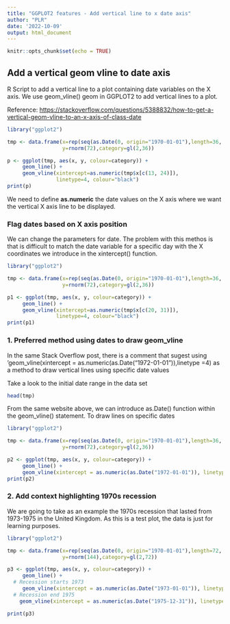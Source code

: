 ```yaml
---
title: "GGPLOT2 features - Add vertical line to x date axis"
author: "PLR"
date: '2022-10-09' 
output: html_document
---
```


```r
knitr::opts_chunk$set(echo = TRUE)
```

## Add a vertical geom vline to date axis

R Script to add a vertical line to a plot containing date variables on the X axis. We use geom_vline() geom in GGPLOT2 to add vertical lines to a plot. 

Reference: <https://stackoverflow.com/questions/5388832/how-to-get-a-vertical-geom-vline-to-an-x-axis-of-class-date>

```r
library("ggplot2")

tmp <- data.frame(x=rep(seq(as.Date(0, origin="1970-01-01"),length=36, by="1 month"), 2),
                  y=rnorm(72),category=gl(2,36))

p <- ggplot(tmp, aes(x, y, colour=category)) +
     geom_line() +
     geom_vline(xintercept=as.numeric(tmp$x[c(13, 24)]),
                linetype=4, colour="black")
print(p)
```

We need to define **as.numeric** the date values on the X axis where we want the vertical X axis line to be displayed.

### Flag dates based on X axis position 

We can change the parameters for date. The problem with this methos is that is difficult to match the date variable for a specific day with the X coordinates we introduce in the xintercept() function.

```r
library("ggplot2")

tmp <- data.frame(x=rep(seq(as.Date(0, origin="1970-01-01"),length=36, by="1 month"), 2),
                  y=rnorm(72),category=gl(2,36))

p1 <- ggplot(tmp, aes(x, y, colour=category)) +
     geom_line() +
     geom_vline(xintercept=as.numeric(tmp$x[c(20, 31)]),
                linetype=4, colour="black")
print(p1)
```

### 1. Preferred method using dates to draw geom_vline

In the same Stack Overflow post, there is a comment that sugest using 'geom_vline(xintercept = as.numeric(as.Date("1972-01-01")),linetype =4) as a method to draw vertical lines using specific date values

Take a look to the initial date range in the data set

```r
head(tmp)
```

From the same website above, we can introduce as.Date() function within the geom_vline() statement. To draw lines on specific dates

```r
library("ggplot2")

tmp <- data.frame(x=rep(seq(as.Date(0, origin="1970-01-01"),length=36, by="1 month"), 2),
                  y=rnorm(72),category=gl(2,36))

p2 <- ggplot(tmp, aes(x, y, colour=category)) +
     geom_line() +
     geom_vline(xintercept = as.numeric(as.Date("1972-01-01")), linetype=4)
print(p2)
```

### 2. Add context highlighting 1970s recession

We are going to take as an example the 1970s recession that lasted from 1973-1975 in the United Kingdom. As this is a test plot, the data is just for learning purposes.

```r
library("ggplot2")

tmp <- data.frame(x=rep(seq(as.Date(0, origin="1970-01-01"),length=72, by="1 month"), 2),
                  y=rnorm(144),category=gl(2,72))

p3 <- ggplot(tmp, aes(x, y, colour=category)) +
     geom_line() +
  # Recession starts 1973
     geom_vline(xintercept = as.numeric(as.Date("1973-01-01")), linetype=4) +
  # Recession end 1975
    geom_vline(xintercept = as.numeric(as.Date("1975-12-31")), linetype=4)

print(p3)
```